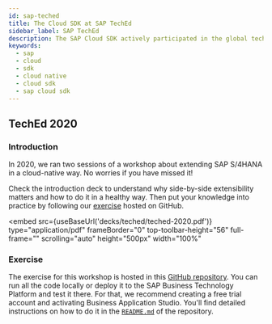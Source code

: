 ```yaml
---
id: sap-teched
title: The Cloud SDK at SAP TechEd
sidebar_label: SAP TechEd
description: The SAP Cloud SDK actively participated in the global tech-education summit organized by SAP. We organize learning session and workshops to boost your knowledge about cloud-native development and Intelligent Enterprise.
keywords:
  - sap
  - cloud
  - sdk
  - cloud native
  - cloud sdk
  - sap cloud sdk
---
```




## TechEd 2020

### Introduction

In 2020, we ran two sessions of a workshop about extending SAP S/4HANA in a cloud-native way.
No worries if you have missed it!

Check the introduction deck to understand why side-by-side extensibility matters and how to do it in a healthy way.
Then put your knowledge into practice by following our [exercise](#exercise) hosted on GitHub.

<embed
  src={useBaseUrl('decks/teched/teched-2020.pdf')}
  type="application/pdf"
  frameBorder="0"
  top-toolbar-height="56"
  full-frame=""
  scrolling="auto"
  height="500px"
  width="100%"
></embed>

### Exercise

The exercise for this workshop is hosted in this [GitHub repository](https://github.com/SAP-samples/teched2020-DT261).
You can run all the code locally or deploy it to the SAP Business Technology Platform and test it there.
For that, we recommend creating a free trial account and activating Business Application Studio.
You'll find detailed instructions on how to do it in the [`README.md`](https://github.com/SAP/cloud-sdk/blob/main/README.md) of the repository.
